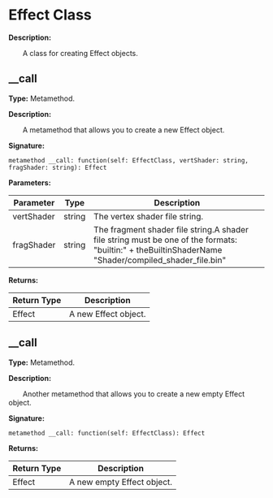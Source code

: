 
# Effect Class

**Description:**

&emsp;&emsp;A class for creating Effect objects.

## __call

**Type:** Metamethod.

**Description:**

&emsp;&emsp;A metamethod that allows you to create a new Effect object.

**Signature:**
```tl
metamethod __call: function(self: EffectClass, vertShader: string, fragShader: string): Effect
```

**Parameters:**

| Parameter | Type | Description |
| --- | --- | --- |
| vertShader | string | The vertex shader file string. |
| fragShader | string | The fragment shader file string.A shader file string must be one of the formats:	"builtin:" + theBuiltinShaderName	"Shader/compiled_shader_file.bin" |

**Returns:**

| Return Type | Description |
| --- | --- |
| Effect | A new Effect object. |

## __call

**Type:** Metamethod.

**Description:**

&emsp;&emsp;Another metamethod that allows you to create a new empty Effect object.

**Signature:**
```tl
metamethod __call: function(self: EffectClass): Effect
```

**Returns:**

| Return Type | Description |
| --- | --- |
| Effect | A new empty Effect object. |